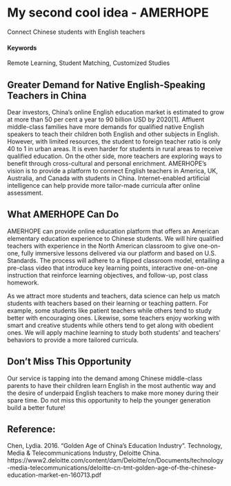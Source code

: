 # My second cool idea - AMERHOPE
Connect Chinese students with English teachers

#### Keywords
Remote Learning, Student Matching, Customized Studies

## Greater Demand for Native English-Speaking Teachers in China
Dear investors, 
China’s online English education market is estimated to grow at more than 50 per cent a year to 90 billion USD by 2020[1]. Affluent middle-class families have more demands for qualified native English speakers to teach their children both English and other subjects in English. However, with limited resources, the student to foreign teacher ratio is only 40 to 1 in urban areas. It is even harder for students in rural areas to receive qualified education. On the other side, more teachers are exploring ways to benefit through cross-cultural and personal enrichment.  AMERHOPE's vision is to provide a platform to connect English teachers in America, UK, Australia, and Canada with students in China. Internet-enabled artificial intelligence can help provide more tailor-made curricula after online assessment. 


## What AMERHOPE Can Do
AMERHOPE can provide online education platform that offers an American elementary education experience to Chinese students. We will hire qualified teachers with experience in the North American classroom to give one-on-one, fully immersive lessons delivered via our platform and based on U.S. Standards. The process will adhere to a flipped classroom model, entailing a pre-class video that introduce key learning points, interactive one-on-one instruction that reinforce learning objectives, and follow-up, post class homework.

As we attract more students and teachers, data science can help us match students with teachers based on their learning or teaching pattern. For example, some students like patient teachers while others tend to study better with encouraging ones. Likewise, some teachers enjoy working with smart and creative students while others tend to get along with obedient ones. We will apply machine learning to study both students' and teachers' behaviors to provide a more tailored curricula. 


## Don't Miss This Opportunity
Our service is tapping into the demand among Chinese middle-class parents to have their children learn English in the most authentic way and the desire of underpaid English teachers to make more money during their spare time. Do not miss this opportunity to help the younger generation build a better future!

## Reference: 
Chen, Lydia. 2016. "Golden Age of China's Education Industry". Technology, Media & Telecommunications Industry, Deloitte China. https://www2.deloitte.com/content/dam/Deloitte/cn/Documents/technology-media-telecommunications/deloitte-cn-tmt-golden-age-of-the-chinese-education-market-en-160713.pdf 
